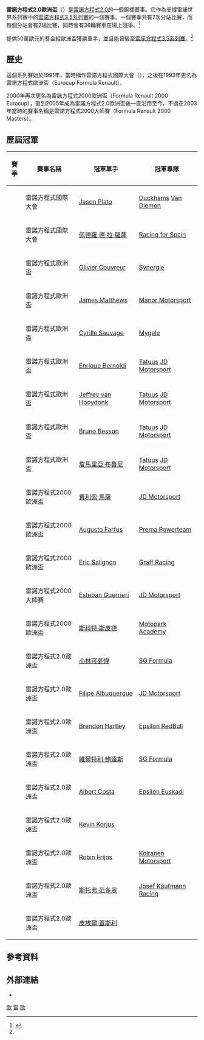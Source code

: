 {{noteTA
|G1=F1
}}
{{Infobox motorsport championship
| logo            = 
| pixels          = 
| caption         =
| category        = [[雷諾方程式|雷諾方程式2.0]]
| inaugural       = 1991
| drive1s         = 
| teams           = 
| constructors    = {{link-en|Tatuus|Tatuus}}
| engines         = [[雷諾|雷諾]]
| country/region  = 
| folded          =
| champion driver = {{flagicon|FRA}} [[皮埃爾·蓋斯利|皮埃爾·蓋斯利]]
| champion team   = {{flagicon|FRA}} {{link-en|Tech 1車隊|Tech 1 Racing}}
| current_season  = 2014年雷諾方程式2.0歐洲盃錦標賽
| website         = [http://www.worldseriesbyrenault.fr/en/championships/eurocup_formula_renault_2_0/Pages/Default.aspx worldseriesbyrenault.fr]{{dead link|date=十一月 2017 |bot=InternetArchiveBot }}
}}

'''雷諾方程式2.0歐洲盃'''（{{lang-en|Eurocup Formula Renault 2.0}}）是[[雷諾方程式|雷諾方程式2.0]]的一個錦標賽事。它作為支撐雷諾世界系列賽中的[[雷諾方程式3.5系列賽|雷諾方程式3.5系列賽]]的一個賽事。一個賽季共有7次分站比賽，而每個分站會有2場比賽，同時會有36輛賽車在場上競爭。<ref name="Renault">{{cite web |url=http://www.worldseriesbyrenault.com/Eurocup-Formula-Renault-2-0-3205.html |title=EUROCUP FORMULA RENAULT 2.0 |work=worldseriesbyrenault.com |publisher=World Series By Renault |accessdate=2014-05-14 |deadurl=yes |archiveurl=https://web.archive.org/web/20140507184333/http://www.worldseriesbyrenault.com/Eurocup-Formula-Renault-2-0-3205.html |archivedate=2014-05-07 }}</ref>

{{link-en|雷諾運動|Renault Sport}}提供50萬歐元的獎金給歐洲盃獲勝車手，並且能晉級至[[雷諾方程式3.5系列賽|雷諾方程式3.5系列賽]]。<ref name="Renault"/>
==歷史==
這個系列賽始於1991年，當時稱作雷諾方程式國際大會（{{lang-fr|Rencontres Internationales de Formule Renault}}），之後在1993年更名為雷諾方程式歐洲盃（Eurocup Formula Renault）。

2000年再次更名為雷諾方程式2000歐洲盃（Formula Renault 2000 Eurocup），直到2005年成為雷諾方程式2.0歐洲盃後一直沿用至今，不過在2003年當時的賽事名稱是雷諾方程式2000大師賽（Formula Renault 2000 Masters）。
==歷屆冠軍==
{|class="wikitable"
!賽季
!賽事名稱
!冠軍車手
!冠軍車隊
|-
! {{link-en|1991年雷諾方程式國際大會錦標賽|1991 Rencontres Internationales de Formule Renault season|1991年}}
| 雷諾方程式國際大會
| {{flagicon|GBR}} [[Jason_Plato|Jason Plato]]
| {{flagicon|GBR}} [[Duckhams|Duckhams]] [[Van_Diemen|Van Diemen]]
|-
! {{link-en|1992年雷諾方程式國際大會錦標賽|1992 Rencontres Internationales de Formule Renault season|1992年}}
| 雷諾方程式國際大會
| {{flagicon|ESP}} [[佩德羅·德·拉·羅薩|佩德羅·德·拉·羅薩]]
| {{flagicon|ESP}} [[Racing_for_Spain|Racing for Spain]]
|-
! {{link-en|1993年雷諾方程式歐洲盃錦標賽|1993 Eurocup Formula Renault season|1993年}}
| 雷諾方程式歐洲盃
| {{flagicon|FRA}} [[Olivier_Couvreur|Olivier Couvreur]]
| {{flagicon|FRA}} [[Synergie|Synergie]]
|-
! {{link-en|1994年雷諾方程式歐洲盃錦標賽|1994 Eurocup Formula Renault season|1994年}}
| 雷諾方程式歐洲盃
| {{flagicon|GBR}} [[James_Matthews_(racing_driver)|James Matthews]]
| {{flagicon|GBR}} [[Manor_Motorsport|Manor Motorsport]]
|-
! {{link-en|1995年雷諾方程式歐洲盃錦標賽|1995 Eurocup Formula Renault season|1995年}}
| 雷諾方程式歐洲盃
| {{flagicon|FRA}} [[Cyrille_Sauvage|Cyrille Sauvage]]
| {{flagicon|FRA}} [[Mygale|Mygale]]
|-
! {{link-en|1996年雷諾方程式歐洲盃錦標賽|1996 Eurocup Formula Renault season|1996年}}
| 雷諾方程式歐洲盃
| {{flagicon|BRA}} [[Enrique_Bernoldi|Enrique Bernoldi]]
| {{flagicon|ITA}} [[Tatuus|Tatuus]] [[JD_Motorsport|JD Motorsport]]
|-
! {{link-en|1997年雷諾方程式歐洲盃錦標賽|1997 Eurocup Formula Renault season|1997年}}
| 雷諾方程式歐洲盃
| {{flagicon|BEL}} [[Jeffrey_van_Hooydonk|Jeffrey van Hooydonk]]
| {{flagicon|ITA}} [[Tatuus|Tatuus]] [[JD_Motorsport|JD Motorsport]]
|-
! {{link-en|1998年雷諾方程式歐洲盃錦標賽|1998 Eurocup Formula Renault season|1998年}}
| 雷諾方程式歐洲盃
| {{flagicon|FRA}} [[Bruno_Besson|Bruno Besson]]
| {{flagicon|ITA}} [[Tatuus|Tatuus]] [[JD_Motorsport|JD Motorsport]]
|-
! {{link-en|1999年雷諾方程式歐洲盃錦標賽|1999 Eurocup Formula Renault season|1999年}}
| 雷諾方程式歐洲盃
| {{flagicon|ITA}} [[詹馬里亞·布魯尼|詹馬里亞·布魯尼]]
| {{flagicon|ITA}} [[Tatuus|Tatuus]] [[JD_Motorsport|JD Motorsport]]
|-
! {{link-en|2000年雷諾方程式2000歐洲盃錦標賽|2000 Formula Renault 2000 Eurocup season|2000年}}
| 雷諾方程式2000歐洲盃
| {{flagicon|BRA}} [[費利佩·馬薩|費利佩·馬薩]]
| {{flagicon|ITA}} [[JD_Motorsport|JD Motorsport]]
|-
! {{link-en|2001年雷諾方程式2000歐洲盃錦標賽|2001 Formula Renault 2000 Eurocup season|2001年}}
| 雷諾方程式2000歐洲盃
| {{flagicon|BRA}} [[Augusto_Farfus|Augusto Farfus]]
| {{flagicon|ITA}} [[Prema_Powerteam|Prema Powerteam]]
|-
! {{link-en|2002年雷諾方程式2000歐洲盃錦標賽|2002 Formula Renault 2000 Eurocup season|2002年}}
| 雷諾方程式2000歐洲盃
| {{flagicon|FRA}} [[Eric_Salignon|Eric Salignon]]
| {{flagicon|FRA}} [[Graff_Racing|Graff Racing]]
|-
! {{link-en|2003年雷諾方程式2000大師賽錦標賽|2003 Formula Renault 2000 Masters season|2003年}}
| 雷諾方程式2000大師賽
| {{flagicon|ARG}} [[Esteban_Guerrieri|Esteban Guerrieri]]
| {{flagicon|ITA}} [[JD_Motorsport|JD Motorsport]]
|-
! {{link-en|2004年雷諾方程式2000歐洲盃錦標賽|2004 Formula Renault 2000 Eurocup season|2004年}}
| 雷諾方程式2000歐洲盃
| {{flagicon|USA}} [[斯科特·斯皮德|斯科特·斯皮德]]
| {{flagicon|DEU}} [[Motopark_Academy|Motopark Academy]]
|-
! {{link-en|2005年雷諾方程式2.0歐洲盃錦標賽|2005 Eurocup Formula Renault 2.0 season|2005年}}
| 雷諾方程式2.0歐洲盃
| {{flagicon|JPN}} [[小林可夢偉|小林可夢偉]]
| {{flagicon|FRA}} [[SG_Formula|SG Formula]]
|-
! {{link-en|2006年雷諾方程式2.0歐洲盃錦標賽|2006 Eurocup Formula Renault 2.0 season|2006年}}
| 雷諾方程式2.0歐洲盃
| {{flagicon|PRT}} [[Filipe_Albuquerque|Filipe Albuquerque]]
| {{flagicon|ITA}} [[JD_Motorsport|JD Motorsport]]
|-
! {{link-en|2007年雷諾方程式2.0歐洲盃錦標賽|2007 Eurocup Formula Renault 2.0 season|2007年}}
| 雷諾方程式2.0歐洲盃
| {{flagicon|NZL}} [[Brendon_Hartley|Brendon Hartley]]
| {{flagicon|ESP}} [[Epsilon_Euskadi|Epsilon RedBull]]
|-
! {{link-en|2008年雷諾方程式2.0歐洲盃錦標賽|2008 Eurocup Formula Renault 2.0 season|2008年}}
| 雷諾方程式2.0歐洲盃
| {{flagicon|FIN}} [[維爾特利·鮑達斯|維爾特利·鮑達斯]]
| {{flagicon|FRA}} [[SG_Formula|SG Formula]]
|-
! {{link-en|2009年雷諾方程式2.0歐洲盃錦標賽|2009 Eurocup Formula Renault 2.0 season|2009年}}
| 雷諾方程式2.0歐洲盃
| {{flagicon|ESP}} [[Albert_Costa_(racing_driver)|Albert Costa]]
| {{flagicon|ESP}} [[Epsilon_Euskadi|Epsilon Euskadi]]
|-
! {{link-en|2010年雷諾方程式2.0歐洲盃錦標賽|2010 Eurocup Formula Renault 2.0 season|2010年}}
| 雷諾方程式2.0歐洲盃
| {{flagicon|EST}} [[Kevin_Korjus|Kevin Korjus]]
| {{flagicon|FRA}} {{link-en|Tech 1車隊|Tech 1 Racing}}
|-
! {{link-en|2011年雷諾方程式2.0歐洲盃錦標賽|2011 Eurocup Formula Renault 2.0 season|2011年}}
| 雷諾方程式2.0歐洲盃
| {{flagicon|NLD}} [[Robin_Frijns|Robin Frijns]]
| {{flagicon|FIN}} [[Koiranen_GP|Koiranen Motorsport]]
|-
! {{link-en|2012年雷諾方程式2.0歐洲盃錦標賽|2012 Eurocup Formula Renault 2.0 season|2012年}}
| 雷諾方程式2.0歐洲盃
| {{flagicon|BEL}} [[斯托弗·范多恩|斯托弗·范多恩]]
| {{flagicon|DEU}} [[Josef_Kaufmann_Racing|Josef Kaufmann Racing]]
|-
! {{link-en|2013年雷諾方程式2.0歐洲盃錦標賽|2013 Eurocup Formula Renault 2.0 season|2013年}}
| 雷諾方程式2.0歐洲盃
| {{flagicon|FRA}} [[皮埃爾·蓋斯利|皮埃爾·蓋斯利]]
| {{flagicon|FRA}} {{link-en|Tech 1車隊|Tech 1 Racing}}
|}

==參考資料==
{{reflist}}
==外部連結==
{{commons category|Formula Renault Eurocup}}
* {{official website|http://www.worldseriesbyrenault.fr/en/championships/eurocup_formula_renault_2_0/Pages/Default.aspx}}


[[Category:雷諾方程式2.0系列賽|歐]]
[[Category:歐洲賽車系列賽|雷]]
[[Category:雷諾世界系列賽|歐]]